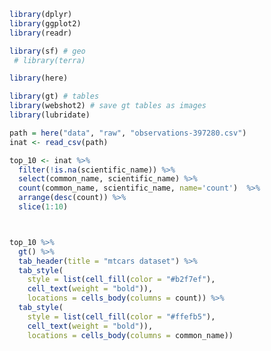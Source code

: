 ```r
library(dplyr)
library(ggplot2)
library(readr)

library(sf) # geo
 # library(terra)

library(here)

library(gt) # tables
library(webshot2) # save gt tables as images
library(lubridate)

```
```r
path = here("data", "raw", "observations-397280.csv")
inat <- read_csv(path)
```

```r

top_10 <- inat %>% 
  filter(!is.na(scientific_name)) %>%
  select(common_name, scientific_name) %>% 
  count(common_name, scientific_name, name='count')  %>%
  arrange(desc(count)) %>% 
  slice(1:10) 



top_10 %>% 
  gt() %>% 
  tab_header(title = "mtcars dataset") %>%
  tab_style(
    style = list(cell_fill(color = "#b2f7ef"),
    cell_text(weight = "bold")),
    locations = cells_body(columns = count)) %>%
  tab_style(
    style = list(cell_fill(color = "#ffefb5"),
    cell_text(weight = "bold")), 
    locations = cells_body(columns = common_name))
  
```


